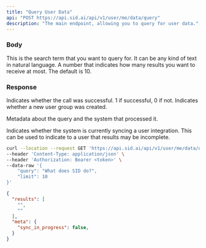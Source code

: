 ```yaml
---
title: "Query User Data"
api: "POST https://api.sid.ai/api/v1/user/me/data/query"
description: "The main endpoint, allowing you to query for user data."
---
```


### Body

<ParamField body="query" type="string">
  This is the search term that you want to query for. It can be any kind of text in natural language.
</ParamField>

<ParamField body="limit" type="number">
  A number that indicates how many results you want to receive at most. The default is 10.
</ParamField>

### Response

<ResponseField name="results" type="number">
  Indicates whether the call was successful. 1 if successful, 0 if not.
</ResponseField>

<ResponseField name="new_user_group" type="boolean">
  Indicates whether a new user group was created.
</ResponseField>

<ResponseField name="meta" type="object">

Metadata about the query and the system that processed it.

<Expandable title="Toggle object">

<ResponseField name="sync_in_progress" type="boolean">
  Indicates whether the system is currently syncing a user integration. This can be used to indicate to a user that results may be incomplete.
</ResponseField>

</Expandable>

</ResponseField>

<RequestExample>

```bash Example Request
curl --location --request GET 'https://api.sid.ai/api/v1/user/me/data/query' \
--header 'Content-Type: application/json' \
--header 'Authorization: Bearer <token>' \
--data-raw '{
    "query": "What does SID do?",
    "limit": 10
}'
```

</RequestExample>

<ResponseExample>

```json Response
{
  "results": [
    "",
    ""
  ],
  "meta": {
    "sync_in_progress": false,
  }
}
```

</ResponseExample>
